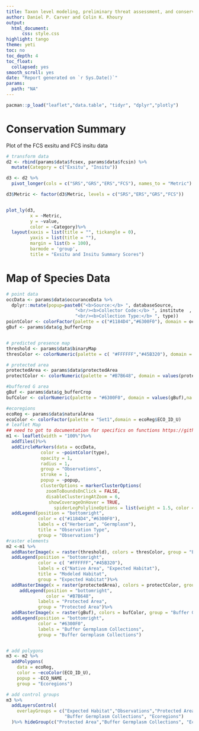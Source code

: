 ```yaml
---
title: Taxon level modeling, preliminary threat assessment, and conservation gap analysis summary
author: Daniel P. Carver and Colin K. Khoury 
output:
  html_document:
      css: style.css
highlight: tango
theme: yeti
toc: no
toc_depth: 4
toc_float:
  collapsed: yes
smooth_scroll: yes
date: "Report generated on `r Sys.Date()`"
params:
  path: "NA" 
---
```



```r
pacman::p_load("leaflet","data.table", "tidyr", "dplyr","plotly")
```

# Conservation Summary 

Plot of the FCS exsitu and FCS insitu data 

```r
# transform data
d2 <- rbind(params$data$fcsex, params$data$fcsin) %>%
  mutate(Category = c("Exsitu", "Insitu"))

d3 <- d2 %>% 
  pivot_longer(cols = c("SRS","GRS","ERS","FCS"), names_to = "Metric")

d3$Metric <- factor(d3$Metric, levels = c("SRS","ERS","GRS","FCS"))


plot_ly(d3, 
         x = ~Metric,
         y = ~value,
         color = ~Category)%>% 
  layout(xaxis = list(title = "", tickangle = 0),
         yaxis = list(title = ""),
         margin = list(b = 100),
         barmode = 'group',
         title = "Exsitu and Insitu Summary Scores")
```
# Map of Species Data 

```r

# point data 
occData <- params$data$occuranceData %>%
  dplyr::mutate(popup=paste0("<b>Source:</b> ", databaseSource, 
                          "<br/><b>Collector Code:</b> ", institute  ,
                          "<br/><b>Collection Type:</b> ", type))
pointColor <- colorFactor(palette = c("#1184D4","#6300F0"), domain = occData$type)
gBuf <- params$data$g_bufferCrop


# predicted presence map 
threshold <- params$data$binaryMap
thresColor <- colorNumeric(palette = c( "#FFFFFF","#45B320"), domain = values(threshold), na.color = "transparent")

# protected area 
protectedArea <- params$data$protectedArea
protectColor <- colorNumeric(palette = "#B7B648", domain = values(protectedArea), na.color = "transparent")

#buffered G area 
gBuf <- params$data$g_bufferCrop
bufColor <- colorNumeric(palette = "#6300F0", domain = values(gBuf),na.color = "transparent")

#ecoregions 
ecoReg <- params$data$naturalArea
ecoColor <- colorFactor(palette = "Set1",domain = ecoReg$ECO_ID_U)
# leaflet Map 
## need to got to documentation for specifics on functions https://github.com/Leaflet/Leaflet.markercluster
m1 <- leaflet(width = "100%")%>%
  addTiles()%>%
  addCircleMarkers(data = occData,
             color = ~pointColor(type),
             opacity = 1,
             radius = 1,
             group = "Observations",
             stroke = 1,
             popup = ~popup,
             clusterOptions = markerClusterOptions(
               zoomToBoundsOnClick = FALSE,
               disableClusteringAtZoom = 6,
                showCoverageOnHover = TRUE,
                  spiderLegPolylineOptions = list(weight = 1.5, color = "#08FE62", opacity = 0.5)))%>%
  addLegend(position = "bottomright",
            color = c("#1184D4","#6300F0"),
            labels = c("Herberium", "Germplasm"),
            title = "Observation Type",
            group = "Observations")
#raster elements 
m2 <-m1 %>%
  addRasterImage(x = raster(threshold), colors = thresColor, group = "Expected Habitat", method = "ngb")%>%
  addLegend(position = "bottomright",
            color = c( "#FFFFFF","#45B320"),
            labels = c("Native Area", "Expected Habitat"),
            title = "Modeled Habitat",
            group = "Expected Habitat")%>%
  addRasterImage(x = raster(protectedArea), colors = protectColor, group = "Protected Area", method = "ngb")%>%
     addLegend(position = "bottomright",
               color = "#B7B648",
            labels = "Protected Area",
            group = "Protected Area")%>%
  addRasterImage(x = raster(gBuf), colors = bufColor, group = "Buffer Germplasm Collections", method = "ngb")%>%
  addLegend(position = "bottomright",
            color = "#6300F0",
            labels = "Buffer Germplasm Collections",
            group = "Buffer Germplasm Collections")


# add polygons 
m3 <- m2 %>%
  addPolygons(
    data = ecoReg,
    color = ~ecoColor(ECO_ID_U),
    popup = ~ECO_NAME ,
    group = "Ecoregions")

# add control groups 
m3 %>%
  addLayersControl(
    overlayGroups = c("Expected Habitat","Observations","Protected Area",
                      "Buffer Germplasm Collections", "Ecoregions")
  )%>% hideGroup(c("Protected Area","Buffer Germplasm Collections", "Ecoregions"))


```